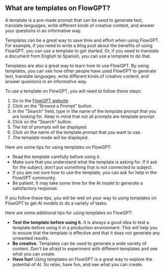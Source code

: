 ## What are templates on FlowGPT?

A template is a pre-made prompt that can be used to generate text, translate languages, write different kinds of creative content, and answer your questions in an informative way.

Templates can be a great way to save time and effort when using FlowGPT. For example, if you need to write a blog post about the benefits of using FlowGPT, you can use a template to get started. Or, if you need to translate a document from English to Spanish, you can use a template to do that.

Templates are also a great way to learn how to use FlowGPT. By using templates, you can see how other people have used FlowGPT to generate text, translate languages, write different kinds of creative content, and answer questions in an informative way.

To use a template on FlowGPT, you will need to follow these steps:

1. Go to the [FlowGPT website](https://flowgpt.com/).
2. Click on the "Browse a Prompt" button.
3. In the "Search" field, type in the name of the template prompt that you are looking for. Keep in mind that not all prompts are template prompt.
4. Click on the "Search" button.
5. The list of prompts will be displayed.
6. Click on the name of the template prompt that you want to use.
7. The template mode will be displayed.


Here are some tips for using templates on FlowGPT:

* Read the template carefully before using it.
* Make sure that you understand what the template is asking for. If it ask for the subject, don't put something that is not connected to subject.
* If you are not sure how to use the template, you can ask for help in the FlowGPT community.
* Be patient. It may take some time for the AI model to generate a satisfactory response.

If you follow these tips, you will be well on your way to using templates on FlowGPT to get AI models to do a variety of tasks.

Here are some additional tips for using templates on FlowGPT:

* **Test the template before using it.** It is always a good idea to test a template before using it in a production environment. This will help you to ensure that the template is effective and that it does not generate any unwanted results.
* **Be creative.** Templates can be used to generate a wide variety of content. Don't be afraid to experiment with different templates and see what you can create.
* **Have fun!** Using templates on FlowGPT is a great way to explore the potential of AI. So relax, have fun, and see what you can create.
